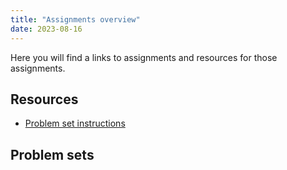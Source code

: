 ```yaml
---
title: "Assignments overview"
date: 2023-08-16
---
```



Here you will find a links to assignments and resources for those assignments. 


## Resources

- [Problem set instructions](problem-sets.qmd)


## Problem sets

